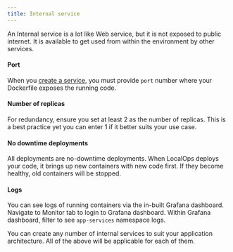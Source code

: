 ```yaml
---
title: Internal service
---
```


An Internal service is a lot like Web service, but it is not exposed to public internet. It is available to get used
from within the environment by other services.

#### Port

When you [create a service](/environment/services/create), you must provide `port` number where your Dockerfile exposes
the running code.

#### Number of replicas

For redundancy, ensure you set at least 2 as the number of replicas. This is a best practice yet you can enter 1 if it
better suits your use case.

#### No downtime deployments

All deployments are no-downtime deployments. When LocalOps deploys your code, it brings up new containers with new code
first. If they become healthy, old containers will be stopped.

#### Logs

You can see logs of running containers via the in-built Grafana dashboard. Navigate to Monitor tab to login to Grafana
dashboard. Within Grafana dashboard, filter to see `app-services` namespace logs.

You can create any number of internal services to suit your application architecture. All of the above will be
applicable for each of them.
